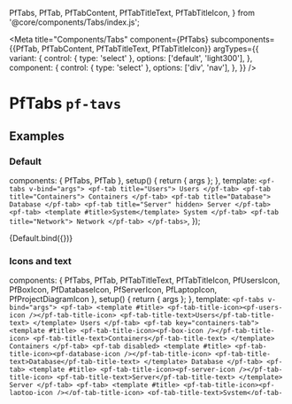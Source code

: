 
  PfTabs,
  PfTab,
  PfTabContent,
  PfTabTitleText,
  PfTabTitleIcon,
} from '@core/components/Tabs/index.js';


<Meta title="Components/Tabs" component={PfTabs} subcomponents={{PfTab, PfTabContent, PfTabTitleText, PfTabTitleIcon}} argTypes={{
    variant: {
      control: { type: 'select' },
      options: ['default', 'light300'],
    },
    component: {
      control: { type: 'select' },
      options: ['div', 'nav'],
    },
  }} />

# PfTabs `pf-tavs`

## Examples

### Default

  components: { PfTabs, PfTab },
  setup() {
    return { args };
  },
  template: `
    <pf-tabs v-bind="args">
      <pf-tab title="Users">
        Users
      </pf-tab>
      <pf-tab title="Containers">
        Containers
      </pf-tab>
      <pf-tab title="Database">
        Database
      </pf-tab>
      <pf-tab title="Server" hidden>
        Server
      </pf-tab>
      <pf-tab>
        <template #title>System</template>
        System
      </pf-tab>
      <pf-tab title="Network">
        Network
      </pf-tab>
    </pf-tabs>
  `,
});

<Canvas withSource="open">
  <Story name="Default">
    {Default.bind({})}
  </Story>
</Canvas>

<ArgsTable story="Default" />

### Icons and text


  components: { PfTabs, PfTab, PfTabTitleText, PfTabTitleIcon, PfUsersIcon, PfBoxIcon, PfDatabaseIcon, PfServerIcon, PfLaptopIcon, PfProjectDiagramIcon },
  setup() {
    return { args };
  },
  template: `
    <pf-tabs v-bind="args">
      <pf-tab>
        <template #title>
          <pf-tab-title-icon><pf-users-icon /></pf-tab-title-icon>
          <pf-tab-title-text>Users</pf-tab-title-text>
        </template>
        Users
      </pf-tab>
      <pf-tab key="containers-tab">
        <template #title>
          <pf-tab-title-icon><pf-box-icon /></pf-tab-title-icon>
          <pf-tab-title-text>Containers</pf-tab-title-text>
        </template>
        Containers
      </pf-tab>
      <pf-tab disabled>
        <template #title>
          <pf-tab-title-icon><pf-database-icon /></pf-tab-title-icon>
          <pf-tab-title-text>Database</pf-tab-title-text>
        </template>
        Database
      </pf-tab>
      <pf-tab>
        <template #title>
          <pf-tab-title-icon><pf-server-icon /></pf-tab-title-icon>
          <pf-tab-title-text>Server</pf-tab-title-text>
        </template>
        Server
      </pf-tab>
      <pf-tab>
        <template #title>
          <pf-tab-title-icon><pf-laptop-icon /></pf-tab-title-icon>
          <pf-tab-title-text>System</pf-tab-title-text>
        </template>
        System
      </pf-tab>
      <pf-tab>
        <template #title>
          <pf-tab-title-icon><pf-project-diagram-icon /></pf-tab-title-icon>
          <pf-tab-title-text>Network</pf-tab-title-text>
        </template>
        Network
      </pf-tab>
    </pf-tabs>
  `,
});

<Canvas withSource="open">
  <Story name="Icons and text">
    {IconsAndText.bind({})}
  </Story>
</Canvas>

### Tabs with sub tabs

  components: { PfTabs, PfTab },
  setup() {
    return { args };
  },
  template: `
    <pf-tabs v-bind="args">
      <pf-tab title="Users">
        <pf-tabs secondary default-active-key="1">
          <pf-tab title="Secondary tab item 1">
            Secondary tab section 1
          </pf-tab>
          <pf-tab title="Secondary tab item 2">
            Secondary tab section 2
          </pf-tab>
          <pf-tab title="Secondary tab item 3">
            Secondary tab section 3
          </pf-tab>
          <pf-tab title="Secondary tab item 4">
            Secondary tab section 4
          </pf-tab>
          <pf-tab disabled title="Secondary tab item 5">
            Secondary tab section 5
          </pf-tab>
          <pf-tab disabled title="Secondary tab item 6">
            Secondary tab section 6
          </pf-tab>
          <pf-tab title="Secondary tab item 7">
            Secondary tab section 7
          </pf-tab>
          <pf-tab title="Secondary tab item 8">
            Secondary tab section 8
          </pf-tab>
          <pf-tab title="Secondary tab item 9">
            Secondary tab section 9
          </pf-tab>
          <pf-tab title="Secondary tab item 10">
            Secondary tab section 10
          </pf-tab>
          <pf-tab title="Secondary tab item 11">
            Secondary tab section 11
          </pf-tab>
        </pf-tabs>
      </pf-tab>
      <pf-tab title="Containers">
        Containers
      </pf-tab>
      <pf-tab disabled title="Database">
        Database
      </pf-tab>
      <pf-tab title="Server">
        Server
      </pf-tab>
      <pf-tab title="System">
        System
      </pf-tab>
      <pf-tab title="Network">
        Network
      </pf-tab>
      <pf-tab title="Tab item 7">
        Tab section 7
      </pf-tab>
      <pf-tab title="Tab item 8">
        Tab section 8
      </pf-tab>
      <pf-tab title="Tab item 9">
        Tab section 9
      </pf-tab>
      <pf-tab title="Tab item 10">
        Tab section 10
      </pf-tab>
      <pf-tab title="Tab item 11">
        Tab section 11
      </pf-tab>
    </pf-tabs>
  `,
});

<Canvas withSource="open">
  <Story name="Tabs with sub tabs" args={{defaultActiveKey: '0'}}>
    {TabsWithSubTabs.bind({})}
  </Story>
</Canvas>

### Separate content

  components: { PfTabs, PfTab, PfTabContent },
  setup() {
    return { args };
  },
  template: `
    <pf-tabs v-bind="args">
      <pf-tab title="Users" :content-ref="$refs.tabUsers" />
      <pf-tab title="Containers" :content-ref="$refs.tabContainers" />
      <pf-tab title="Database" :content-ref="$refs.tabDatabase" />
      <pf-tab title="Server" hidden>
        Server
      </pf-tab>
      <pf-tab title="Network">
        Network
      </pf-tab>
    </pf-tabs>
    \
    <pf-tab-content ref="tabUsers">Users section</pf-tab-content>
    <pf-tab-content ref="tabContainers">Containers section</pf-tab-content>
    <pf-tab-content ref="tabDatabase">Database section</pf-tab-content>
  `,
});

<Canvas withSource="open">
  <Story name="Separate content" args={{defaultActiveKey: '0'}}>
    {SeparateContent.bind({})}
  </Story>
</Canvas>
